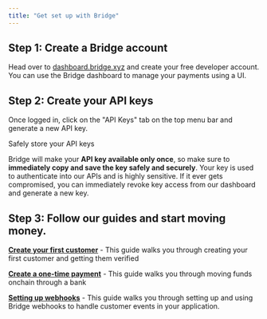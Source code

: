 ```yaml
---
title: "Get set up with Bridge"
---
```


## Step 1: Create a Bridge account

Head over to [dashboard.bridge.xyz](https://dashboard.bridge.xyz) and create your free developer account. You can use the Bridge dashboard to manage your payments using a UI.

## Step 2: Create your API keys

Once logged in, click on the "API Keys" tab on the top menu bar and generate a new API key.

<Danger>
  Safely store your API keys
</Danger>

Bridge will make your **API key available only once**, so make sure to **immediately copy and save the key safely and securely**. Your key is used to authenticate into our APIs and is highly sensitive. If it ever gets compromised, you can immediately revoke key access from our dashboard and generate a new key.

## Step 3: Follow our guides and start moving money.

[**Create your first customer**](/guides/getstarted/createcustomer) - This guide walks you through creating your first customer and getting them verified

[**Create a one-time payment**](/guides/getstarted/createpayment) - This guide walks you through moving funds onchain through a bank

[**Setting up webhooks**](/guides/getstarted/setupwebhooks) - This guide walks you through setting up and using Bridge webhooks to handle customer events in your application.